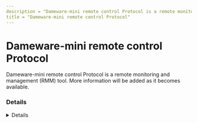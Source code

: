 ```yaml
---
description = "Dameware-mini remote control Protocol is a remote monitoring and management (RMM) tool. More information will be added as it becomes available."
title = "Dameware-mini remote control Protocol"
---
```




# Dameware-mini remote control Protocol

Dameware-mini remote control Protocol is a remote monitoring and management (RMM) tool. More information will be added as it becomes available.

### Details
<Details author={""}
         category={""}
         created={""}
         website={""}
         lastModified={""}
         privileges={""}
         free={ "" }
         verification={""}
/>

#### Installation Paths
<Card code={ ["dntus*.exe", "dwrcs.exe"] }/>





### Forensic Artifacts




#### Network Artifacts
<EuiSpacer size="xl"/>
<NetworkArtifactsTable data={ [{"Description": "Known remote domains", "Domains": ["dameware.com"], "Ports": []}] }/>




### Detections
- Detects potential network activity of Dameware-mini remote control Protocol RMM tool
  - [Sigma Rule](https://github.com/magicsword-io/LOLRMM/blob/main/detections/sigma/dameware-mini_remote_control_protocol_network_sigma.yml)
- Detects potential processes activity of Dameware-mini remote control Protocol RMM tool
  - [Sigma Rule](https://github.com/magicsword-io/LOLRMM/blob/main/detections/sigma/dameware-mini_remote_control_protocol_processes_sigma.yml)


